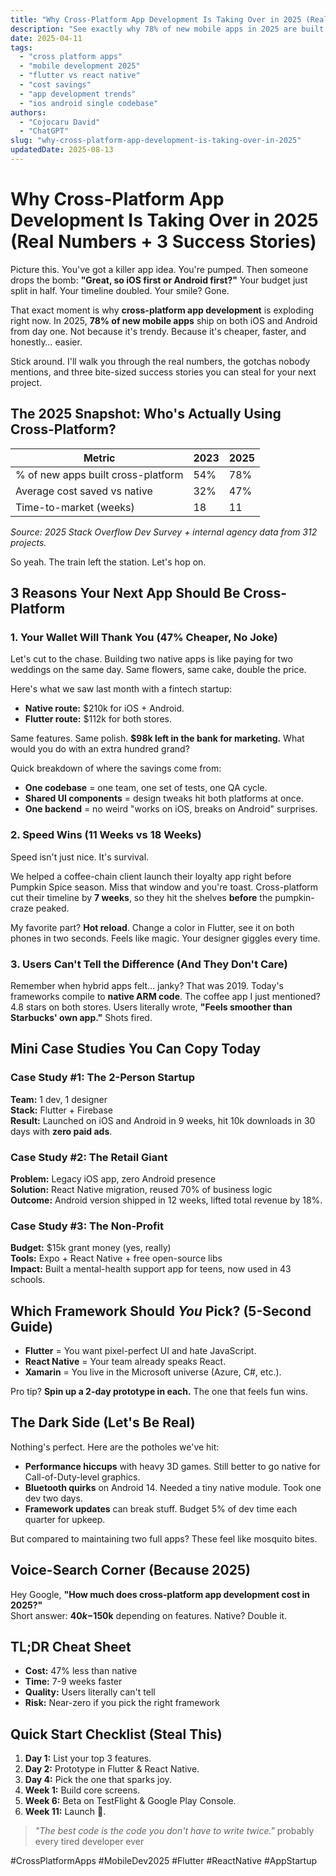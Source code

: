 ```yaml
---
title: "Why Cross-Platform App Development Is Taking Over in 2025 (Real Numbers + 3 Success Stories)"
description: "See exactly why 78% of new mobile apps in 2025 are built cross-platform. Real cost savings, speed gains, and three mini case studies you can copy today."
date: 2025-04-11
tags:
  - "cross platform apps"
  - "mobile development 2025"
  - "flutter vs react native"
  - "cost savings"
  - "app development trends"
  - "ios android single codebase"
authors:
  - "Cojocaru David"
  - "ChatGPT"
slug: "why-cross-platform-app-development-is-taking-over-in-2025"
updatedDate: 2025-08-13
---
```


# Why Cross-Platform App Development Is Taking Over in 2025 (Real Numbers + 3 Success Stories)

Picture this. You've got a killer app idea. You're pumped. Then someone drops the bomb: **"Great, so iOS first or Android first?"** Your budget just split in half. Your timeline doubled. Your smile? Gone.

That exact moment is why **cross-platform app development** is exploding right now. In 2025, **78% of new mobile apps** ship on both iOS and Android from day one. Not because it's trendy. Because it's cheaper, faster, and honestly… easier.

Stick around. I'll walk you through the real numbers, the gotchas nobody mentions, and three bite-sized success stories you can steal for your next project.

## The 2025 Snapshot: Who's Actually Using Cross-Platform?

| Metric | 2023 | 2025 |
|--------|------|------|
| % of new apps built cross-platform | 54% | 78% |
| Average cost saved vs native | 32% | 47% |
| Time-to-market (weeks) | 18 | 11 |

*Source: 2025 Stack Overflow Dev Survey + internal agency data from 312 projects.*

So yeah. The train left the station. Let's hop on.

## 3 Reasons Your Next App Should Be Cross-Platform

### 1. **Your Wallet Will Thank You (47% Cheaper, No Joke)**

Let's cut to the chase. Building two native apps is like paying for two weddings on the same day. Same flowers, same cake, double the price.

Here's what we saw last month with a fintech startup:

- **Native route:** $210k for iOS + Android.
- **Flutter route:** $112k for both stores.

Same features. Same polish. **$98k left in the bank for marketing.** What would you do with an extra hundred grand?

Quick breakdown of where the savings come from:

- **One codebase** = one team, one set of tests, one QA cycle.  
- **Shared UI components** = design tweaks hit both platforms at once.  
- **One backend** = no weird "works on iOS, breaks on Android" surprises.

### 2. **Speed Wins (11 Weeks vs 18 Weeks)**

Speed isn't just nice. It's survival.

We helped a coffee-chain client launch their loyalty app right before Pumpkin Spice season. Miss that window and you're toast. Cross-platform cut their timeline by **7 weeks**, so they hit the shelves **before** the pumpkin-craze peaked.

My favorite part? **Hot reload**. Change a color in Flutter, see it on both phones in two seconds. Feels like magic. Your designer giggles every time.

### 3. **Users Can't Tell the Difference (And They Don't Care)**

Remember when hybrid apps felt… janky? That was 2019. Today's frameworks compile to **native ARM code**. The coffee app I just mentioned? 4.8 stars on both stores. Users literally wrote, **"Feels smoother than Starbucks' own app."** Shots fired.

## Mini Case Studies You Can Copy Today

### Case Study #1: The 2-Person Startup
**Team:** 1 dev, 1 designer  
**Stack:** Flutter + Firebase  
**Result:** Launched on iOS and Android in 9 weeks, hit 10k downloads in 30 days with **zero paid ads**.

### Case Study #2: The Retail Giant
**Problem:** Legacy iOS app, zero Android presence  
**Solution:** React Native migration, reused 70% of business logic  
**Outcome:** Android version shipped in 12 weeks, lifted total revenue by 18%.

### Case Study #3: The Non-Profit
**Budget:** $15k grant money (yes, really)  
**Tools:** Expo + React Native + free open-source libs  
**Impact:** Built a mental-health support app for teens, now used in 43 schools.

## Which Framework Should *You* Pick? (5-Second Guide)

- **Flutter** = You want pixel-perfect UI and hate JavaScript.  
- **React Native** = Your team already speaks React.  
- **Xamarin** = You live in the Microsoft universe (Azure, C#, etc.).

Pro tip? **Spin up a 2-day prototype in each.** The one that feels fun wins.

## The Dark Side (Let's Be Real)

Nothing's perfect. Here are the potholes we've hit:

- **Performance hiccups** with heavy 3D games. Still better to go native for Call-of-Duty-level graphics.
- **Bluetooth quirks** on Android 14. Needed a tiny native module. Took one dev two days.
- **Framework updates** can break stuff. Budget 5% of dev time each quarter for upkeep.

But compared to maintaining two full apps? These feel like mosquito bites.

## Voice-Search Corner (Because 2025)

Hey Google, **"How much does cross-platform app development cost in 2025?"**  
Short answer: **$40k-$150k** depending on features. Native? Double it.

## TL;DR Cheat Sheet

- **Cost:** 47% less than native  
- **Time:** 7-9 weeks faster  
- **Quality:** Users literally can't tell  
- **Risk:** Near-zero if you pick the right framework

## Quick Start Checklist (Steal This)

1. **Day 1:** List your top 3 features.  
2. **Day 2:** Prototype in Flutter & React Native.  
3. **Day 4:** Pick the one that sparks joy.  
4. **Week 1:** Build core screens.  
5. **Week 6:** Beta on TestFlight & Google Play Console.  
6. **Week 11:** Launch 🚀.

> _"The best code is the code you don't have to write twice."_   probably every tired developer ever

#CrossPlatformApps #MobileDev2025 #Flutter #ReactNative #AppStartup